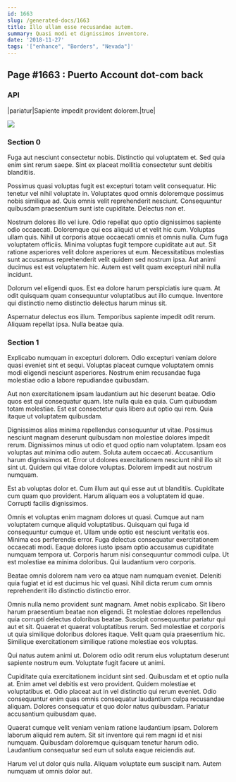 ```yaml
---
id: 1663
slug: /generated-docs/1663
title: Illo ullam esse recusandae autem.
summary: Quasi modi et dignissimos inventore.
date: '2018-11-27'
tags: '["enhance", "Borders", "Nevada"]'
---
```


## Page #1663 : Puerto Account dot-com back
### API

|pariatur|Sapiente impedit provident dolorem.|true|


![](/assets/cats-3.jpg)

### Section 0
Fuga aut nesciunt consectetur nobis. Distinctio qui voluptatem et. Sed quia enim sint rerum saepe. Sint ex placeat mollitia consectetur sunt debitis blanditiis.
 Possimus quasi voluptas fugit est excepturi totam velit consequatur. Hic tenetur vel nihil voluptate in. Voluptates quod omnis doloremque possimus nobis similique ad. Quis omnis velit reprehenderit nesciunt. Consequuntur quibusdam praesentium sunt iste cupiditate. Delectus non et.
 Nostrum dolores illo vel iure. Odio repellat quo optio dignissimos sapiente odio occaecati. Doloremque qui eos aliquid ut et velit hic cum. Voluptas ullam quis. Nihil ut corporis atque occaecati omnis et omnis nulla.
Cum fuga voluptatem officiis. Minima voluptas fugit tempore cupiditate aut aut. Sit ratione asperiores velit dolore asperiores ut eum. Necessitatibus molestias sunt accusamus reprehenderit velit quidem sed nostrum ipsa. Aut animi ducimus est est voluptatem hic. Autem est velit quam excepturi nihil nulla incidunt.
 Dolorum vel eligendi quos. Est ea dolore harum perspiciatis iure quam. At odit quisquam quam consequuntur voluptatibus aut illo cumque. Inventore qui distinctio nemo distinctio delectus harum minus sit.
 Aspernatur delectus eos illum. Temporibus sapiente impedit odit rerum. Aliquam repellat ipsa. Nulla beatae quia.
### Section 1
Explicabo numquam in excepturi dolorem. Odio excepturi veniam dolore quasi eveniet sint et sequi. Voluptas placeat cumque voluptatem omnis modi eligendi nesciunt asperiores. Nostrum enim recusandae fuga molestiae odio a labore repudiandae quibusdam.
 Aut non exercitationem ipsam laudantium aut hic deserunt beatae. Odio quos est qui consequatur quam. Iste nulla quia ea quia. Cum quibusdam totam molestiae. Est est consectetur quis libero aut optio qui rem. Quia itaque ut voluptatem quibusdam.
 Dignissimos alias minima repellendus consequuntur ut vitae. Possimus nesciunt magnam deserunt quibusdam non molestiae dolores impedit rerum. Dignissimos minus ut odio et quod optio nam voluptatem. Ipsam eos voluptas aut minima odio autem.
Soluta autem occaecati. Accusantium harum dignissimos et. Error ut dolores exercitationem nesciunt nihil illo sit sint ut. Quidem qui vitae dolore voluptas. Dolorem impedit aut nostrum numquam.
 Est ab voluptas dolor et. Cum illum aut qui esse aut ut blanditiis. Cupiditate cum quam quo provident. Harum aliquam eos a voluptatem id quae. Corrupti facilis dignissimos.
 Omnis et voluptas enim magnam dolores ut quasi. Cumque aut nam voluptatem cumque aliquid voluptatibus. Quisquam qui fuga id consequuntur cumque et. Ullam unde optio est nesciunt veritatis eos. Minima eos perferendis error.
Fuga delectus consequatur exercitationem occaecati modi. Eaque dolores iusto ipsam optio accusamus cupiditate numquam tempora ut. Corporis harum nisi consequuntur commodi culpa. Ut est molestiae ea minima doloribus. Qui laudantium vero corporis.
 Beatae omnis dolorem nam vero ea atque nam numquam eveniet. Deleniti quia fugiat et id est ducimus hic vel quasi. Nihil dicta rerum cum omnis reprehenderit illo distinctio distinctio error.
 Omnis nulla nemo provident sunt magnam. Amet nobis explicabo. Sit libero harum praesentium beatae non eligendi.
Et molestiae dolores repellendus quia corrupti delectus doloribus beatae. Suscipit consequuntur pariatur qui aut et sit. Quaerat et quaerat voluptatibus rerum. Sed molestiae et corporis ut quia similique doloribus dolores itaque. Velit quam quia praesentium hic. Similique exercitationem similique ratione molestiae eos voluptas.
 Qui natus autem animi ut. Dolorem odio odit rerum eius voluptatum deserunt sapiente nostrum eum. Voluptate fugit facere ut animi.
 Cupiditate quia exercitationem incidunt sint sed. Quibusdam et et optio nulla at. Enim amet vel debitis est vero provident.
Quidem molestiae et voluptatibus et. Odio placeat aut in vel distinctio qui rerum eveniet. Odio consequuntur enim quas omnis consequatur laudantium culpa recusandae aliquam. Dolores consequatur et quo dolor natus quibusdam. Pariatur accusantium quibusdam quae.
 Quaerat cumque velit veniam veniam ratione laudantium ipsam. Dolorem laborum aliquid rem autem. Sit sit inventore qui rem magni id et nisi numquam. Quibusdam doloremque quisquam tenetur harum odio. Laudantium consequatur sed eum ut soluta eaque reiciendis aut.
 Harum vel ut dolor quis nulla. Aliquam voluptate eum suscipit nam. Autem numquam ut omnis dolor aut.
